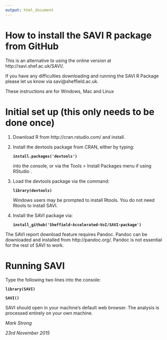 ```yaml
---
output: html_document
---
```


# How to install the SAVI R package from GitHub


This is an alternative to using the online version at http://savi.shef.ac.uk/SAVI/.

If you have any difficulties downloading and running the SAVI R Package 
please let us know via savi@sheffield.ac.uk.

These instructions are for Windows, Mac and Linux


# Initial set up (this only needs to be done once)

1) Download R from http://cran.rstudio.com/ and install.

2) Install the devtools package from CRAN, either by typing:

    **`install.packages('devtools') `**

    into the console, or via the Tools > Install Packages menu if using RStudio .

3) Load the devtools package via the command:

    **`library(devtools)`**

    Windows users may be prompted to install Rtools. You do not need Rtools to install SAVI.

4) Install the SAVI package via:

    **`install_github('Sheffield-Accelerated-VoI/SAVI-package')`**


The SAVI report download feature requires Pandoc. Pandoc can be downloaded and installed from http://pandoc.org/.
Pandoc is not essential for the rest of SAVI to work.



################
# Running SAVI #
################

Type the following two lines into the console:

**`library(SAVI)`**

**`SAVI()`**

SAVI should open in your machine's default web browser. The analysis is processed entirely on your own machine.

\s

*Mark Strong*

*23rd November 2015*

